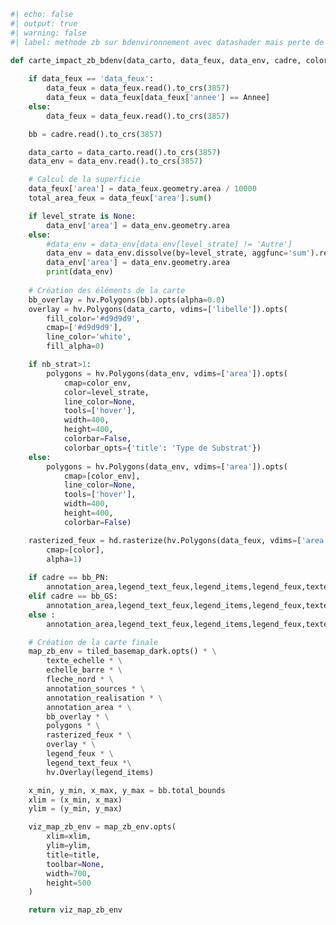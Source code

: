 
```python
#| echo: false
#| output: true
#| warning: false
#| label: methode zb sur bdenvironnement avec datashader mais perte de l'hovertool feux

def carte_impact_zb_bdenv(data_carto, data_feux, data_env, cadre, color, color_env, title, tolerance, textlegende,nb_strat,level_strate,pos_legend,label_legend,label_legend_env,texte_sources):
    
    if data_feux == 'data_feux':
        data_feux = data_feux.read().to_crs(3857)
        data_feux = data_feux[data_feux['annee'] == Annee]
    else:
        data_feux = data_feux.read().to_crs(3857)

    bb = cadre.read().to_crs(3857)

    data_carto = data_carto.read().to_crs(3857)
    data_env = data_env.read().to_crs(3857)

    # Calcul de la superficie
    data_feux['area'] = data_feux.geometry.area / 10000
    total_area_feux = data_feux['area'].sum()

    if level_strate is None:
        data_env['area'] = data_env.geometry.area
    else:
        #data_env = data_env[data_env[level_strate] != 'Autre']
        data_env = data_env.dissolve(by=level_strate, aggfunc='sum').reset_index()
        data_env['area'] = data_env.geometry.area
        print(data_env)
        
    # Création des éléments de la carte
    bb_overlay = hv.Polygons(bb).opts(alpha=0.0)
    overlay = hv.Polygons(data_carto, vdims=['libelle']).opts(
        fill_color='#d9d9d9',
        cmap=['#d9d9d9'],
        line_color='white',
        fill_alpha=0)

    if nb_strat>1:
        polygons = hv.Polygons(data_env, vdims=['area']).opts(
            cmap=color_env,
            color=level_strate,
            line_color=None,
            tools=['hover'],
            width=400,
            height=400,
            colorbar=False,
            colorbar_opts={'title': 'Type de Substrat'})    
    else:
        polygons = hv.Polygons(data_env, vdims=['area']).opts(
            cmap=[color_env],
            line_color=None,
            tools=['hover'],
            width=400,
            height=400,
            colorbar=False)

    rasterized_feux = hd.rasterize(hv.Polygons(data_feux, vdims=['area']), width=1000 , height=1000).opts(
        cmap=[color],
        alpha=1)
    
    if cadre == bb_PN:
        annotation_area,legend_text_feux,legend_items,legend_feux,texte_echelle,echelle_barre,fleche_nord,annotation_realisation,annotation_sources=loc_PN(total_area_feux,level_strate,nb_strat,data_env,pos_legend,label_legend,label_legend_env,color,color_env,texte_sources)
    elif cadre == bb_GS:
        annotation_area,legend_text_feux,legend_items,legend_feux,texte_echelle,echelle_barre,fleche_nord,annotation_realisation,annotation_sources=loc_sud(total_area_feux,level_strate,nb_strat,data_env,pos_legend,label_legend,label_legend_env,color,color_env,texte_sources)
    else :
        annotation_area,legend_text_feux,legend_items,legend_feux,texte_echelle,echelle_barre,fleche_nord,annotation_realisation,annotation_sources=loc_GT(total_area_feux,level_strate,nb_strat,data_env,pos_legend,label_legend,label_legend_env,color,color_env,texte_sources)

    # Création de la carte finale
    map_zb_env = tiled_basemap_dark.opts() * \
        texte_echelle * \
        echelle_barre * \
        fleche_nord * \
        annotation_sources * \
        annotation_realisation * \
        annotation_area * \
        bb_overlay * \
        polygons * \
        rasterized_feux * \
        overlay * \
        legend_feux * \
        legend_text_feux *\
        hv.Overlay(legend_items)

    x_min, y_min, x_max, y_max = bb.total_bounds
    xlim = (x_min, x_max)
    ylim = (y_min, y_max)

    viz_map_zb_env = map_zb_env.opts(
        xlim=xlim,
        ylim=ylim,
        title=title,
        toolbar=None,
        width=700,
        height=500
    )

    return viz_map_zb_env
```